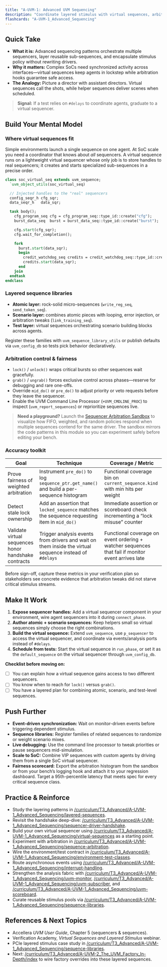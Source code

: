 ```yaml
---
title: "A-UVM-1: Advanced UVM Sequencing"
description: "Coordinate layered stimulus with virtual sequences, arbitration hooks, and reusable sequence libraries across complex UVM testbenches."
flashcards: "A-UVM-1_Advanced_Sequencing"
---
```


## Quick Take
- **What it is:** Advanced sequencing patterns orchestrate multiple sequencers, layer reusable sub-sequences, and encapsulate stimulus policy without rewriting drivers.
- **Why it matters:** Complex SoCs need synchronized activity across interfaces—virtual sequences keep agents in lockstep while arbitration hooks guarantee safe access.
- **The Analogy:** Picture a director with assistant directors. Virtual sequences call the shots, while helper sequences deliver scenes when scheduled.

> **Signal:** If a test relies on `#delays` to coordinate agents, graduate to a virtual sequencer.

## Build Your Mental Model
### Where virtual sequences fit
Simple environments launch a single sequence on one agent. At SoC scale you need a coordinator that knows about *all* sequencers. A virtual sequence runs on a lightweight virtual sequencer whose only job is to store handles to real sequencers; it creates and starts specialized sub-sequences in a precise order.

```systemverilog
class soc_virtual_seq extends uvm_sequence;
  `uvm_object_utils(soc_virtual_seq)

  // Injected handles to the "real" sequencers
  config_seqr_h cfg_sqr;
  data_seqr_h   data_sqr;

  task body();
    cfg_program_seq cfg = cfg_program_seq::type_id::create("cfg");
    burst_data_seq  burst = burst_data_seq::type_id::create("burst");

    cfg.start(cfg_sqr);
    cfg.wait_for_completion();

    fork
      burst.start(data_sqr);
      begin
        credit_watchdog_seq credits = credit_watchdog_seq::type_id::create("credits");
        credits.start(data_sqr);
      end
    join
  endtask
endclass
```

### Layered sequence libraries
- **Atomic layer:** rock-solid micro-sequences (`write_reg_seq`, `send_token_seq`).
- **Scenario layer:** combines atomic pieces with looping, error injection, or arbitration tweaks (`link_training_seq`).
- **Test layer:** virtual sequences orchestrating scenario building blocks across agents.

Register these families with `uvm_sequence_library_utils` or publish defaults via `uvm_config_db` so tests pick behavior declaratively.

### Arbitration control & fairness
- `lock()` / `unlock()` wraps critical bursts so other sequences wait gracefully.
- `grab()` / `ungrab()` forces exclusive control across phases—reserve for debugging and rare one-offs.
- Override `mid_do()` or `pre_do()` to adjust priority or veto requests before they leave the sequencer.
- Enable the UVM Command Line Processor (`+UVM_CMDLINE_PROC`) to inspect (`uvm_report_sequences`) or reprioritize sequences live.

> **Need a playground?** Launch the [Sequencer Arbitration Sandbox](/exercises/sequencer-arbitration) to visualize how FIFO, weighted, and random policies respond when multiple sequences contend for the same driver. The sandbox mirrors the code patterns in this module so you can experiment safely before editing your bench.

### Accuracy toolkit

| Goal | Technique | Coverage / Metric |
| --- | --- | --- |
| Prove fairness of weighted arbitration | Instrument `pre_do()` to log `sequence_ptr.get_name()` and build a per-sequence histogram | Functional coverage bin on `current_sequence.kind` with min hits per weight |
| Detect stale lock ownership | Add an assertion that `locked_sequence` matches the sequence requesting item in `mid_do()` | Immediate assertion or scoreboard check incrementing a “lock misuse” counter |
| Validate virtual sequences honor handshake contracts | Trigger analysis events from drivers and wait on them inside the virtual sequence instead of `#delays` | Functional coverage on event ordering + watcher sequences that fail if monitor event arrives late |

Before sign-off, capture these metrics in your verification plan so stakeholders see concrete evidence that arbitration tweaks did not starve critical stimulus streams.

## Make It Work
1. **Expose sequencer handles:** Add a virtual sequencer component in your environment, wire agent sequencers into it during `connect_phase`.
2. **Author atomic + scenario sequences:** Keep helpers small so virtual sequences simply choose the right combinations.
3. **Build the virtual sequence:** Extend `uvm_sequence`, use `p_sequencer` to access the virtual sequencer, and coordinate via events/analysis ports instead of `#delays`.
4. **Schedule from tests:** Start the virtual sequence in `run_phase`, or set it as the `default_sequence` on the virtual sequencer through `uvm_config_db`.

**Checklist before moving on:**
- [ ] You can explain how a virtual sequence gains access to two different sequencers.
- [ ] You know when to reach for `lock()` versus `grab()`.
- [ ] You have a layered plan for combining atomic, scenario, and test-level sequences.

## Push Further
- **Event-driven synchronization:** Wait on monitor-driven events before triggering dependent stimulus.
- **Sequence libraries:** Register families of related sequences to randomize or weight scenario mixes.
- **Live debugging:** Use the command line processor to tweak priorities or pause sequencers mid-simulation.
- **Scale to SoC:** Combine VIP sequences with custom agents by driving them from a single SoC virtual sequencer.
- **Fairness scorecard:** Export the arbitration histogram from the sandbox or from your bench’s logging hook and attach it to your regression dashboard. Target a 95th-percentile latency that meets spec for every critical sequence class.

## Practice & Reinforce
- Study the layering patterns in [/curriculum/T3_Advanced/A-UVM-1_Advanced_Sequencing/layered-sequences](./layered-sequences).
- Revisit the handshake deep-dive: [/curriculum/T3_Advanced/A-UVM-1_Advanced_Sequencing/sequencer-driver-handshake](./sequencer-driver-handshake).
- Build your own virtual sequencer using [/curriculum/T3_Advanced/A-UVM-1_Advanced_Sequencing/virtual-sequences](./virtual-sequences) as a starting point.
- Experiment with arbitration in [/curriculum/T3_Advanced/A-UVM-1_Advanced_Sequencing/sequence-arbitration](./sequence-arbitration).
- Wire the environment/test contract in [/curriculum/T3_Advanced/A-UVM-1_Advanced_Sequencing/environment-test-classes](./environment-test-classes).
- Route asynchronous events using [/curriculum/T3_Advanced/A-UVM-1_Advanced_Sequencing/interrupt-handling](./interrupt-handling).
- Strengthen the analysis fabric with [/curriculum/T3_Advanced/A-UVM-1_Advanced_Sequencing/uvm-monitor](./uvm-monitor), [/curriculum/T3_Advanced/A-UVM-1_Advanced_Sequencing/uvm-subscriber](./uvm-subscriber), and [/curriculum/T3_Advanced/A-UVM-1_Advanced_Sequencing/uvm-scoreboard](./uvm-scoreboard).
- Curate reusable stimulus pools via [/curriculum/T3_Advanced/A-UVM-1_Advanced_Sequencing/sequence-libraries](./sequence-libraries).

## References & Next Topics
- Accellera *UVM User Guide*, Chapter 5 (sequencers & sequences).
- Verification Academy, *Virtual Sequences and Layered Stimulus* webinar.
- PCIe layered stimulus case study in [/curriculum/T3_Advanced/A-UVM-1_Advanced_Sequencing/sequence-libraries](./sequence-libraries).
- Next: [/curriculum/T3_Advanced/A-UVM-2_The_UVM_Factory_In-Depth/index](../A-UVM-2_The_UVM_Factory_In-Depth/index) to wire factory overrides into these layered sequences.
